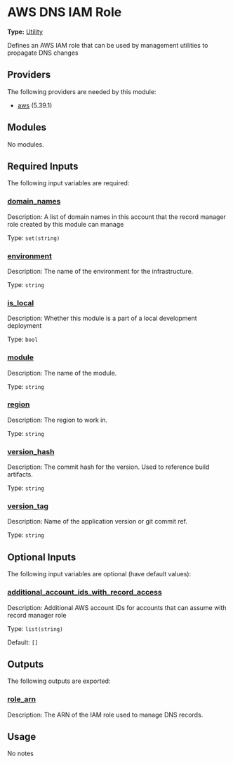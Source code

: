 # AWS DNS IAM Role

**Type:** [Utility](./overview)

Defines an AWS IAM role that can be used by management utilities to propagate DNS changes

## Providers

The following providers are needed by this module:

-  [aws](https://registry.terraform.io/providers/hashicorp/aws/5.39.1/docs) (5.39.1)

## Modules

No modules.

## Required Inputs

The following input variables are required:

### <a name="input_domain_names"></a> [domain\_names](#input\_domain\_names)

Description: A list of domain names in this account that the record manager role created by this module can manage

Type: `set(string)`

### <a name="input_environment"></a> [environment](#input\_environment)

Description: The name of the environment for the infrastructure.

Type: `string`

### <a name="input_is_local"></a> [is\_local](#input\_is\_local)

Description: Whether this module is a part of a local development deployment

Type: `bool`

### <a name="input_module"></a> [module](#input\_module)

Description: The name of the module.

Type: `string`

### <a name="input_region"></a> [region](#input\_region)

Description: The region to work in.

Type: `string`

### <a name="input_version_hash"></a> [version\_hash](#input\_version\_hash)

Description: The commit hash for the version. Used to reference build artifacts.

Type: `string`

### <a name="input_version_tag"></a> [version\_tag](#input\_version\_tag)

Description: Name of the application version or git commit ref.

Type: `string`

## Optional Inputs

The following input variables are optional (have default values):

### <a name="input_additional_account_ids_with_record_access"></a> [additional\_account\_ids\_with\_record\_access](#input\_additional\_account\_ids\_with\_record\_access)

Description: Additional AWS account IDs for accounts that can assume with record manager role

Type: `list(string)`

Default: `[]`

## Outputs

The following outputs are exported:

### <a name="output_role_arn"></a> [role\_arn](#output\_role\_arn)

Description: The ARN of the IAM role used to manage DNS records.

## Usage

No notes
